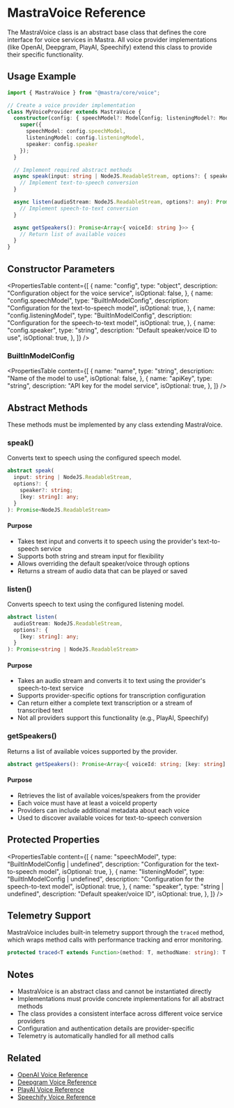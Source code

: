 # MastraVoice Reference

The MastraVoice class is an abstract base class that defines the core interface for voice services in Mastra. All voice provider implementations (like OpenAI, Deepgram, PlayAI, Speechify) extend this class to provide their specific functionality.

## Usage Example

```typescript
import { MastraVoice } from "@mastra/core/voice";

// Create a voice provider implementation
class MyVoiceProvider extends MastraVoice {
  constructor(config: { speechModel?: ModelConfig; listeningModel?: ModelConfig; speaker?: string }) {
    super({
      speechModel: config.speechModel,
      listeningModel: config.listeningModel,
      speaker: config.speaker
    });
  }

  // Implement required abstract methods
  async speak(input: string | NodeJS.ReadableStream, options?: { speaker?: string }): Promise<NodeJS.ReadableStream> {
    // Implement text-to-speech conversion
  }

  async listen(audioStream: NodeJS.ReadableStream, options?: any): Promise<string | NodeJS.ReadableStream> {
    // Implement speech-to-text conversion
  }

  async getSpeakers(): Promise<Array<{ voiceId: string }>> {
    // Return list of available voices
  }
}
```

## Constructor Parameters

<PropertiesTable
  content={[
    {
      name: "config",
      type: "object",
      description: "Configuration object for the voice service",
      isOptional: false,
    },
    {
      name: "config.speechModel",
      type: "BuiltInModelConfig",
      description: "Configuration for the text-to-speech model",
      isOptional: true,
    },
    {
      name: "config.listeningModel",
      type: "BuiltInModelConfig",
      description: "Configuration for the speech-to-text model",
      isOptional: true,
    },
    {
      name: "config.speaker",
      type: "string",
      description: "Default speaker/voice ID to use",
      isOptional: true,
    },
  ]}
/>

### BuiltInModelConfig

<PropertiesTable
  content={[
    {
      name: "name",
      type: "string",
      description: "Name of the model to use",
      isOptional: false,
    },
    {
      name: "apiKey",
      type: "string",
      description: "API key for the model service",
      isOptional: true,
    },
  ]}
/>

## Abstract Methods

These methods must be implemented by any class extending MastraVoice.

### speak()

Converts text to speech using the configured speech model.

```typescript
abstract speak(
  input: string | NodeJS.ReadableStream,
  options?: {
    speaker?: string;
    [key: string]: any;
  }
): Promise<NodeJS.ReadableStream>
```

#### Purpose
- Takes text input and converts it to speech using the provider's text-to-speech service
- Supports both string and stream input for flexibility
- Allows overriding the default speaker/voice through options
- Returns a stream of audio data that can be played or saved

### listen()

Converts speech to text using the configured listening model.

```typescript
abstract listen(
  audioStream: NodeJS.ReadableStream,
  options?: {
    [key: string]: any;
  }
): Promise<string | NodeJS.ReadableStream>
```

#### Purpose
- Takes an audio stream and converts it to text using the provider's speech-to-text service
- Supports provider-specific options for transcription configuration
- Can return either a complete text transcription or a stream of transcribed text
- Not all providers support this functionality (e.g., PlayAI, Speechify)

### getSpeakers()

Returns a list of available voices supported by the provider.

```typescript
abstract getSpeakers(): Promise<Array<{ voiceId: string; [key: string]: any }>>
```

#### Purpose
- Retrieves the list of available voices/speakers from the provider
- Each voice must have at least a voiceId property
- Providers can include additional metadata about each voice
- Used to discover available voices for text-to-speech conversion

## Protected Properties

<PropertiesTable
  content={[
    {
      name: "speechModel",
      type: "BuiltInModelConfig | undefined",
      description: "Configuration for the text-to-speech model",
      isOptional: true,
    },
    {
      name: "listeningModel",
      type: "BuiltInModelConfig | undefined",
      description: "Configuration for the speech-to-text model",
      isOptional: true,
    },
    {
      name: "speaker",
      type: "string | undefined",
      description: "Default speaker/voice ID",
      isOptional: true,
    },
  ]}
/>

## Telemetry Support

MastraVoice includes built-in telemetry support through the `traced` method, which wraps method calls with performance tracking and error monitoring.

```typescript
protected traced<T extends Function>(method: T, methodName: string): T
```

## Notes

- MastraVoice is an abstract class and cannot be instantiated directly
- Implementations must provide concrete implementations for all abstract methods
- The class provides a consistent interface across different voice service providers
- Configuration and authentication details are provider-specific
- Telemetry is automatically handled for all method calls

## Related

- [OpenAI Voice Reference](/reference/voice/openai.mdx)
- [Deepgram Voice Reference](/reference/voice/deepgram.mdx)
- [PlayAI Voice Reference](/reference/voice/playai.mdx)
- [Speechify Voice Reference](/reference/voice/speechify.mdx)
